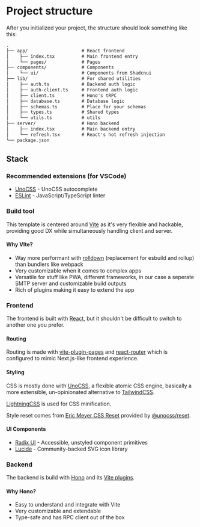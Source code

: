# Project structure

After you initialized your project, the structure should look something like this:

```md
.
├── app/                    # React frontend
│    ├── index.tsx          # Main frontend entry
│    └── pages/             # Pages
├── components/             # Components
│    └── ui/                # Components from Shadcnui
├── lib/                    # For shared utilities
│    ├── auth.ts            # Backend auth logic
│    ├── auth-client.ts     # Frontend auth logic
│    ├── client.ts          # Hono's tRPC
│    ├── database.ts        # Database logic
│    ├── schemas.ts         # Place for your schemas
│    ├── types.ts           # Shared types
│    └── utils.ts           # utils
├── server/                 # Hono backend
│    ├── index.tsx          # Main backend entry
│    └── refresh.tsx        # React's hot refresh injection
└── package.json
```

## Stack

### Recommended extensions (for VSCode)

- [UnoCSS](https://marketplace.visualstudio.com/items?itemName=antfu.unocss) - UnoCSS autocomplete
- [ESLint](https://marketplace.visualstudio.com/items?itemName=dbaeumer.vscode-eslint) - JavaScript/TypeScript linter

### Build tool

This template is centered around [Vite](https://vite.dev/) as it's very flexible and hackable, providing good DX while  simultaneously handling client and server.

#### Why VIte?

- Way more performant with [rolldown](https://rolldown.rs/) (replacement for esbuild and rollup) than bundlers like webpack
- Very customizable when it comes to complex apps
- Versatile for stuff like PWA, different frameworks, in our case a seperate SMTP server and customizable build outputs
- Rich of plugins making it easy to extend the app

### Frontend

The frontend is built with [React](https://react.dev/), but it shouldn't be difficult to switch to another one you prefer.

#### Routing

Routing is made with [vite-plugin-pages](https://github.com/hannoeru/vite-plugin-pages) and [react-router](https://reactrouter.com/) which is configured to mimic Next.js-like frontend experience.

#### Styling

CSS is mostly done with [UnoCSS](https://unocss.dev/), a flexible atomic CSS engine, basically a more extensible, un-opinionated alternative to [TailwindCSS](https://tailwindcss.com/).

[LightningCSS](https://lightningcss.dev/) is used for CSS minification.

Style reset comes from [Eric Meyer CSS Reset](https://meyerweb.com/eric/tools/css/reset/index.html) provided by [@unocss/reset](https://unocss.dev/guide/style-reset).

#### UI Components

- [Radix UI](https://radix-ui.com/) - Accessible, unstyled component primitives
- [Lucide](https://lucide.dev/) - Community-backed SVG icon library

### Backend

The backend is build with [Hono](https://hono.dev/) and its [Vite plugins](https://github.com/honojs/vite-plugins).

#### Why Hono?

- Easy to understand and integrate with Vite
- Very customizable and extendable
- Type-safe and has RPC client out of the box